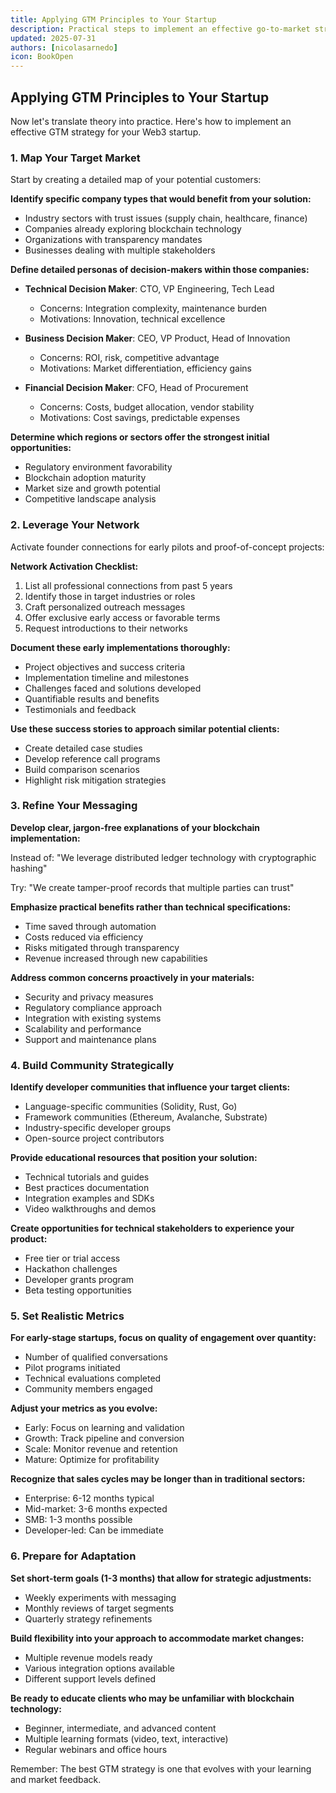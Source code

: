 ```yaml
---
title: Applying GTM Principles to Your Startup
description: Practical steps to implement an effective go-to-market strategy for your Web3 venture
updated: 2025-07-31
authors: [nicolasarnedo]
icon: BookOpen
---
```


## Applying GTM Principles to Your Startup

Now let's translate theory into practice. Here's how to implement an effective GTM strategy for your Web3 startup.

### 1. Map Your Target Market

Start by creating a detailed map of your potential customers:

**Identify specific company types that would benefit from your solution:**
- Industry sectors with trust issues (supply chain, healthcare, finance)
- Companies already exploring blockchain technology
- Organizations with transparency mandates
- Businesses dealing with multiple stakeholders

**Define detailed personas of decision-makers within those companies:**
- **Technical Decision Maker**: CTO, VP Engineering, Tech Lead
  - Concerns: Integration complexity, maintenance burden
  - Motivations: Innovation, technical excellence
  
- **Business Decision Maker**: CEO, VP Product, Head of Innovation
  - Concerns: ROI, risk, competitive advantage
  - Motivations: Market differentiation, efficiency gains

- **Financial Decision Maker**: CFO, Head of Procurement
  - Concerns: Costs, budget allocation, vendor stability
  - Motivations: Cost savings, predictable expenses

**Determine which regions or sectors offer the strongest initial opportunities:**
- Regulatory environment favorability
- Blockchain adoption maturity
- Market size and growth potential
- Competitive landscape analysis

### 2. Leverage Your Network

Activate founder connections for early pilots and proof-of-concept projects:

**Network Activation Checklist:**
1. List all professional connections from past 5 years
2. Identify those in target industries or roles
3. Craft personalized outreach messages
4. Offer exclusive early access or favorable terms
5. Request introductions to their networks

**Document these early implementations thoroughly:**
- Project objectives and success criteria
- Implementation timeline and milestones
- Challenges faced and solutions developed
- Quantifiable results and benefits
- Testimonials and feedback

**Use these success stories to approach similar potential clients:**
- Create detailed case studies
- Develop reference call programs
- Build comparison scenarios
- Highlight risk mitigation strategies

### 3. Refine Your Messaging

**Develop clear, jargon-free explanations of your blockchain implementation:**

Instead of: "We leverage distributed ledger technology with cryptographic hashing"

Try: "We create tamper-proof records that multiple parties can trust"

**Emphasize practical benefits rather than technical specifications:**
- Time saved through automation
- Costs reduced via efficiency
- Risks mitigated through transparency
- Revenue increased through new capabilities

**Address common concerns proactively in your materials:**
- Security and privacy measures
- Regulatory compliance approach
- Integration with existing systems
- Scalability and performance
- Support and maintenance plans

### 4. Build Community Strategically

**Identify developer communities that influence your target clients:**
- Language-specific communities (Solidity, Rust, Go)
- Framework communities (Ethereum, Avalanche, Substrate)
- Industry-specific developer groups
- Open-source project contributors

**Provide educational resources that position your solution:**
- Technical tutorials and guides
- Best practices documentation
- Integration examples and SDKs
- Video walkthroughs and demos

**Create opportunities for technical stakeholders to experience your product:**
- Free tier or trial access
- Hackathon challenges
- Developer grants program
- Beta testing opportunities

### 5. Set Realistic Metrics

**For early-stage startups, focus on quality of engagement over quantity:**
- Number of qualified conversations
- Pilot programs initiated
- Technical evaluations completed
- Community members engaged

**Adjust your metrics as you evolve:**
- Early: Focus on learning and validation
- Growth: Track pipeline and conversion
- Scale: Monitor revenue and retention
- Mature: Optimize for profitability

**Recognize that sales cycles may be longer than in traditional sectors:**
- Enterprise: 6-12 months typical
- Mid-market: 3-6 months expected
- SMB: 1-3 months possible
- Developer-led: Can be immediate

### 6. Prepare for Adaptation

**Set short-term goals (1-3 months) that allow for strategic adjustments:**
- Weekly experiments with messaging
- Monthly reviews of target segments
- Quarterly strategy refinements

**Build flexibility into your approach to accommodate market changes:**
- Multiple revenue models ready
- Various integration options available
- Different support levels defined

**Be ready to educate clients who may be unfamiliar with blockchain technology:**
- Beginner, intermediate, and advanced content
- Multiple learning formats (video, text, interactive)
- Regular webinars and office hours

Remember: The best GTM strategy is one that evolves with your learning and market feedback.
